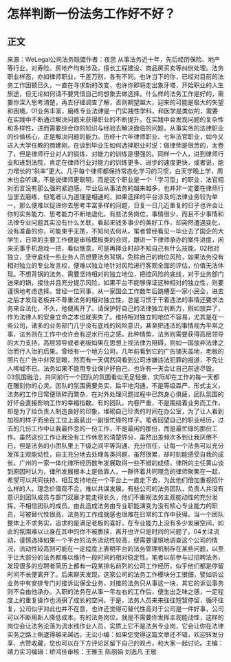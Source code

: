 # 怎样判断一份法务工作好不好？
## 正文
来源：WeLegal公司法务联盟作者：夜思 从事法务近十年，先后经历保险、地产等行业，对寿险、房地产均有涉及，擅长工程建设、商品房买卖等纠纷处理。法务职业样态，亦如律师职业，千差万别，各有不同。也许当下的你，已经对目前的法务工作困顿已久，一直在寻求新的改变，也许你即将走出象牙塔，开始职业的人生旅途，但无论如何请不要凭借自己的想象去做选择。什么样的法务工作是好的，需要你深入思考清楚，再去仔细调查了解，否则期望越大，迎来的可能是极大的失望和困境。01业务丰富，磨练专业法律是一门实践性学科，和医学是类似的，需要在实践中不断通过解决问题来获得职业的不断提升。在实践中会发现问题的复杂性和多样性，进而需要综合你的知识与经验去解决面临的问题，从事实务的法律职业的价值核心，正是解决问题的能力。历经十六年律师职业、七年法官职业，如今又进入大学任教的商建刚，在谈到毕业生如何选择职业时说：做律师是很苦的，太卷了，但是律师行业对人的锻炼、对能力的训练是很强的。同样一个人，进到律师行业和进到法院，肯定在律师行业对能力的训练更多、进步的速度更快，或者说，能力增长的“斜率”更大。几乎每个律师都保持常态化学习的习惯，白天学晚上学，周末也会听课。不是说律师更聪明，而是这个职业是一个「学习型」的职业，法官相对而言没有那么强的紧迫感。毕业后从事法务的越来越多，也并非一定要在律师行当里去磨练，但笔者认为道理是相通的，如果选择的平台涉及的法律业务较为单一，那么便难以促进你去思考丰富多样的问题，日复一日几近重复的日子也许会让你的实务能力、思考能力不断地退化。有些法务岗位，事情很少，而且不少事情和法律专业问题其实没有什么关联，看起来钱多事少的美好工作，却突然遭遇变化，没有准备的你，可能束手无策，不知何去何从。笔者曾经看见一毕业去了国企的大学生，日常的主要工作便是审核模板类的合同，跟进一下律师承办的案件进度，闲来无事手机游戏一把，看似惬意，可是再择业时却不知自己有什么技能。02相对独立，坚守底线一些业务人员想要法务背锅，免除自己的岗位风险，如果法务没有相对独立的专业发言权，便难以独立地针对风险进行客观全面的评估，价值无法体现。不想背锅的法务，需要坚持相对的独立地位，把控风险的底线，对于业务部门送来的锅，接住并且充分提示风险，如果平台不能够保证这种相对的独立性，则要谨慎地考虑选择。曾经一位同事，从一家国企工作数年后跳槽至一家小民企，进去之后才发现老板并不尊重法务的相对独立性，总是习惯于干着违法的事情还要求法务来合法化，不久，他便离开了。请保护好自己的法律独立判断力，假如放弃了，作为法律人的安身立命之本也就丧失了。维持相对独立的地位不容易，尤其是在一些公司，诸多的业务部门几乎没有底线的风险意识，甚至把违法的事情视为平常之事，法务则在工作中也许会有逆水行舟之感。此种情势，法务则需要获得高层领导的大力支持，高层领导或者老板如果在思想上视法律为阻碍，则如一国放弃法律之治而行人治的后果。曾经有一个地方公司，几年前看到它的广告铺天盖地，老板的照片在广告中非常显眼，然而有一天偶然间看到公司涉嫌违法犯罪的报道，不免让人唏嘘不已。法务如果不能用专业保护好自己，也许有一天会让自己前途尽毁。03氛围融洽，共同前行一个团队的氛围看似无足轻重，实际却在工作的每一天都在雕刻你的心灵。团队的氛围需要务实、扁平地沟通，不是等级森严、形式主义，法务的工作日常便琐碎而繁杂，在对外处理问题过程中已然身心俱疲，团队氛围的好坏会直接影响工作的幸福指数。有的团队，内卷严重，不是围绕着业务而工作，却是为了给负责人制造良好的印象，堆砌自己珍贵的时间在办公室，为了让人看到加班的样子而坐在工位上面装出一副很忙碌的样子。笔者回望自己的职业经历，过去的几份工作中让我最怀念的一份工作，不是最闲的那份，而是最忙碌的那份工作。虽然这份工作让我没有工作休息的清楚界分，虽然出差频次多到让我厌倦不已，但是法务的小团队里上下级之间平等沟通、充分信任，让每一个法务可以充分发挥主观能动性，自主充分地去处理各类问题，虽然很累，却时刻能感受自我的成长。广州的一家一体化律所经历数年发展取得一些不错的成绩，律所的主任黄山谈到原因时认为，律所发展根本上是依靠人，一群怀着共同理念的律师聚集在一起，希望可以共同扶持、相互支持地在一个平台上一直走下去，为此他们倍加重视招什么样的人，理念价值观不合，难以共谋发展。有些公司的法务团队，负责人并没有意识到团队成员与部门双赢才能走得长久，他们不重视法务主观能动性的充分发挥，不相信团队的成员。由此造成法务由专业职能演变为没有核心专业能力的职员，可被替代性很高，法务的工作成就感也很难在日常的工作中获得。当一个团队整体上不求务实，追求的是满足老板的喜好，在专业能力上没有多少发展空间，如此的氛围难以让身在其中的你不被裹挟，离开也许只是时间的问题了。04关注流动，谨慎选择如果一个平台的法务流动性较高，便需要谨慎地调查这个公司的情况，流动性较高则可能在一定程度上表明平台的法务管理机制存在某些问题，以至于让大部分的法务都难以维持一段时间的相对稳定性。笔者以前参与过招聘法务，发现很多的应聘者简历上都有一段某排名前列的公司工作经历，似乎他们都是停留时间不长便离开了。后来聊天发现，这家公司的法务工作模块分工很细，譬如诉讼业务中有安排专门对接诉讼保全业务，对接的法务只从事这一块，其它的诉讼事务则不会由他承办。入职的法务在从事一年左右的工作后，便生出乏味之感，一定程度上的重复操作也消弭了成长的空间。于是，法务人员来来往往短暂停留，循环往复，公司似乎对此也并不在意，也许还觉得可替代性高对于公司是一件好事，公司可以不断用新人降低成本。有的法务岗位，就是不需要你发挥主观能动性，这样的岗位会让法务沦落为流水线作业人员，实质上它不是法务专业岗，它会让你在法律实务之路上倒退得越来越远。无讼小编：如果您觉得这篇文章还不错，欢迎转发分享、点赞收藏，您也可以在下方评论区留下自己的观点，和大家一起讨论。主编：靖力实习编辑：矫鸿佳审核：王雅玉 陈丽娟 刘逸凡 王敬
